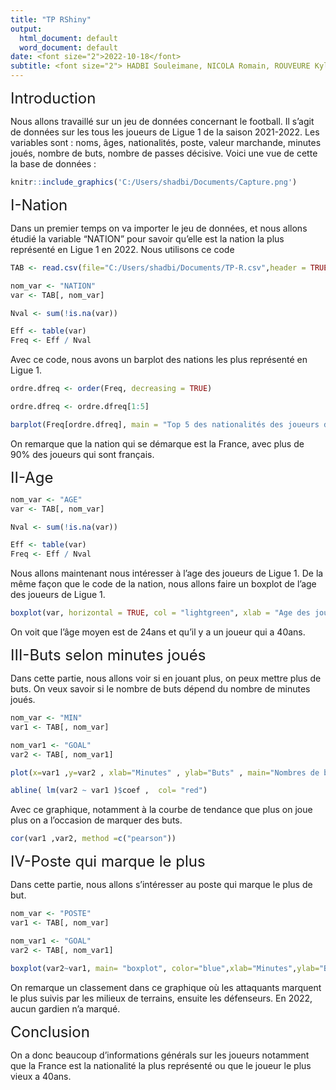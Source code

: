 ```yaml
---
title: "TP RShiny"
output:
  html_document: default
  word_document: default
date: <font size="2">2022-10-18</font>
subtitle: <font size="2"> HADBI Souleimane, NICOLA Romain, ROUVEURE Kylian, VIENNE Soleymane</font>
---
```


<font size="5"> Introduction </font>

Nous allons travaillé sur un jeu de données concernant le football. Il s'agit de données sur les tous les joueurs de Ligue 1 de la saison 2021-2022. Les variables sont : noms, âges, nationalités, poste, valeur marchande, minutes joués, nombre de buts, nombre de passes décisive. Voici une vue de cette la base de données :

```r
knitr::include_graphics('C:/Users/shadbi/Documents/Capture.png')
```

<font size="5"> I-Nation </font>

Dans un premier temps on va importer le jeu de données, et nous allons étudié la variable "NATION" pour savoir qu'elle est la nation la plus représenté en Ligue 1 en 2022. Nous utilisons ce code

```r
TAB <- read.csv(file="C:/Users/shadbi/Documents/TP-R.csv",header = TRUE, sep = ";")

nom_var <- "NATION"
var <- TAB[, nom_var]

Nval <- sum(!is.na(var))

Eff <- table(var)
Freq <- Eff / Nval
```

Avec ce code, nous avons un barplot des nations les plus représenté en Ligue 1.

```r
ordre.dfreq <- order(Freq, decreasing = TRUE)

ordre.dfreq <- ordre.dfreq[1:5]
```

```r
barplot(Freq[ordre.dfreq], main = "Top 5 des nationalités des joueurs de Ligue 1", col= "lightblue" , ylab = "Fréquences")

```

On remarque que la nation qui se démarque est la France, avec plus de 90% des joueurs qui sont français.

<font size="5"> II-Age </font>

```r
nom_var <- "AGE"
var <- TAB[, nom_var]

Nval <- sum(!is.na(var))

Eff <- table(var)
Freq <- Eff / Nval
```

Nous allons maintenant nous intéresser à l'age des joueurs de Ligue 1. De la même façon que le code de la nation, nous allons faire un boxplot de l'age des joueurs de Ligue 1.

```r
boxplot(var, horizontal = TRUE, col = "lightgreen", xlab = "Age des joueurs de Ligue 1")
```

On voit que l'âge moyen est de 24ans et qu'il y a un joueur qui a 40ans.

<font size="5"> III-Buts selon minutes joués </font>

Dans cette partie, nous allons voir si en jouant plus, on peux mettre plus de buts. On veux savoir si le nombre de buts dépend du nombre de minutes joués.

```r
nom_var <- "MIN"
var1 <- TAB[, nom_var]

nom_var1 <- "GOAL"
var2 <- TAB[, nom_var1]

plot(x=var1 ,y=var2 , xlab="Minutes" , ylab="Buts" , main="Nombres de but selon le nombre de minutes" )

abline( lm(var2 ~ var1 )$coef ,  col= "red")


```

Avec ce graphique, notamment à la courbe de tendance que plus on joue plus on a l'occasion de marquer des buts.

```r
cor(var1 ,var2, method =c("pearson"))
```

<font size="5"> IV-Poste qui marque le plus </font>

Dans cette partie, nous allons s'intéresser au poste qui marque le plus de but.

```r
nom_var <- "POSTE"
var1 <- TAB[, nom_var]

nom_var1 <- "GOAL"
var2 <- TAB[, nom_var1]

boxplot(var2~var1, main= "boxplot", color="blue",xlab="Minutes",ylab="Buts",col="lightyellow")
```

On remarque un classement dans ce graphique où les attaquants marquent le plus suivis par les milieux de terrains, ensuite les défenseurs. En 2022, aucun gardien n'a marqué.

<font size="5"> Conclusion </font>

On a donc beaucoup d'informations générals sur les joueurs notamment que la France est la nationalité la plus représenté ou que le joueur le plus vieux a 40ans.
